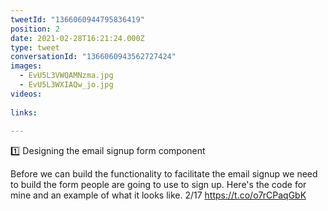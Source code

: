 ```yaml
---
tweetId: "1366060944795836419"
position: 2
date: 2021-02-28T16:21:24.000Z
type: tweet
conversationId: "1366060943562727424"
images:
  - EvU5L3VWQAMNzma.jpg
  - EvU5L3WXIAQw_jo.jpg
videos:
  
links:
  
---
```

1️⃣ Designing the email signup form component

Before we can build the functionality to facilitate the email signup we need to build the form people are going to use to sign up. Here's the code for mine and an example of what it looks like. 2/17 https://t.co/o7rCPaqGbK
